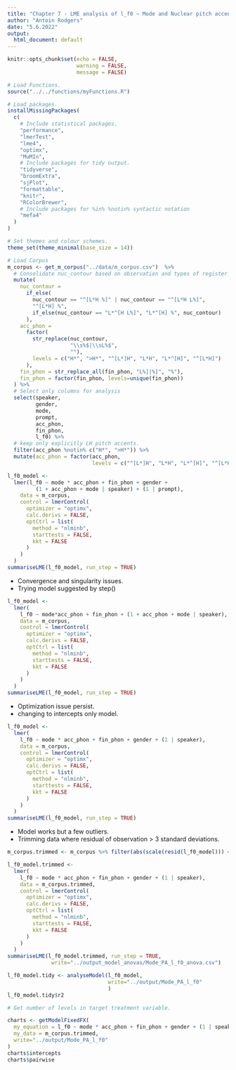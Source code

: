 ```yaml
---
title: "Chapter 7 - LME analysis of l_f0 ~ Mode and Nuclear pitch accents: "
author: "Antoin Rodgers"
date: "5.6.2022"
output:
  html_document: default
---
```


```r
knitr::opts_chunk$set(echo = FALSE,
                      warning = FALSE,
                      message = FALSE)

# Load Functions.
source("../../functions/myFunctions.R") 

# Load packages.
installMissingPackages(
  c(
    # Include statistical packages.
    "performance",
    "lmerTest",
    "lme4",
    "optimx",
    "MuMIn",
    # Include packages for tidy output.
    "tidyverse",
    "broomExtra",
    "sjPlot",
    "formattable",
    "knitr",
    "RColorBrewer",
    # Include packages for %in% %notin% syntactic notation
    "mefa4"
  )
)

# Set themes and colour schemes.
theme_set(theme_minimal(base_size = 14))

# Load Corpus
m_corpus <- get_m_corpus("../data/m_corpus.csv")  %>%
  # Consolidate nuc_contour based on observation and types of register shift.
  mutate(
    nuc_contour =
      if_else(
        nuc_contour == "^[L*H %]" | nuc_contour == "^[L*H L%]",
        "^[L*H] %",
        if_else(nuc_contour == "L*^[H L%]", "L*^[H] %", nuc_contour)
      ),
    acc_phon =
      factor(
        str_replace(nuc_contour,
                    "\\s%$|\\sL%$",
                    ""),
        levels = c("H*", ">H*", "^[L*]H", "L*H", "L*^[H]", "^[L*H]")
      ),
    fin_phon = str_replace_all(fin_phon, "L%]|%]", "%"),
    fin_phon = factor(fin_phon, levels=unique(fin_phon))
  ) %>%
  # Select only columns for analysis
  select(speaker,
         gender,
         mode,
         prompt,
         acc_phon,
         fin_phon,
         l_f0) %>%
  # keep only explicitly LH pitch accents.
  filter(acc_phon %notin% c("H*", ">H*")) %>%
  mutate(acc_phon = factor(acc_phon,
                           levels = c("^[L*]H", "L*H", "L*^[H]", "^[L*H]")))

```


```r
l_f0_model <-
  lmer(l_f0 ~ mode * acc_phon + fin_phon + gender +
         (1 + acc_phon + mode | speaker) + (1 | prompt),
    data = m_corpus,
    control = lmerControl(
      optimizer = "optimx",
      calc.derivs = FALSE,
      optCtrl = list(
        method = "nlminb",
        starttests = FALSE,
        kkt = FALSE
      )
    )
  )
summariseLME(l_f0_model, run_step = TRUE)
```
-    Convergence and singularity issues.
-    Trying model suggested by step()


```r
l_f0_model <-
  lmer(
    l_f0 ~ mode*acc_phon + fin_phon + (1 + acc_phon + mode | speaker),
    data = m_corpus,
    control = lmerControl(
      optimizer = "optimx",
      calc.derivs = FALSE,
      optCtrl = list(
        method = "nlminb",
        starttests = FALSE,
        kkt = FALSE
      )
    )
  )
summariseLME(l_f0_model, run_step = TRUE)
```
-    Optimization issue persist.
-    changing to intercepts only model. 

```r
l_f0_model <-
  lmer(
    l_f0 ~ mode * acc_phon + fin_phon + gender + (1 | speaker),
    data = m_corpus,
    control = lmerControl(
      optimizer = "optimx",
      calc.derivs = FALSE,
      optCtrl = list(
        method = "nlminb",
        starttests = FALSE,
        kkt = FALSE
      )
    )
  )
summariseLME(l_f0_model, run_step = TRUE)
```

-   Model works but a few outliers.
-   Trimming data where residual of observation > 3 standard deviations.

```r
m_corpus.trimmed <- m_corpus %>% filter(abs(scale(resid(l_f0_model))) <= 3)

l_f0_model.trimmed <-
  lmer(
    l_f0 ~ mode * acc_phon + fin_phon + gender + (1 | speaker),
    data = m_corpus.trimmed,
    control = lmerControl(
      optimizer = "optimx",
      calc.derivs = FALSE,
      optCtrl = list(
        method = "nlminb",
        starttests = FALSE,
        kkt = FALSE
      )
    )
  )
summariseLME(l_f0_model.trimmed, run_step = TRUE,
              write="../output_model_anovas/Mode_PA_l_f0_anova.csv")

```


```r
l_f0_model.tidy <- analyseModel(l_f0_model,
                                write="../output/Mode_PA_l_f0"
                                )
l_f0_model.tidy$r2

```

```r
# Get number of levels in target treatment variable.

charts <- getModelFixedFX(
  my_equation = l_f0 ~ mode * acc_phon + fin_phon + gender + (1 | speaker),
  my_data = m_corpus.trimmed,
  write="../output/Mode_PA_l_f0"
)
charts$intercepts
charts$pairwise


```

